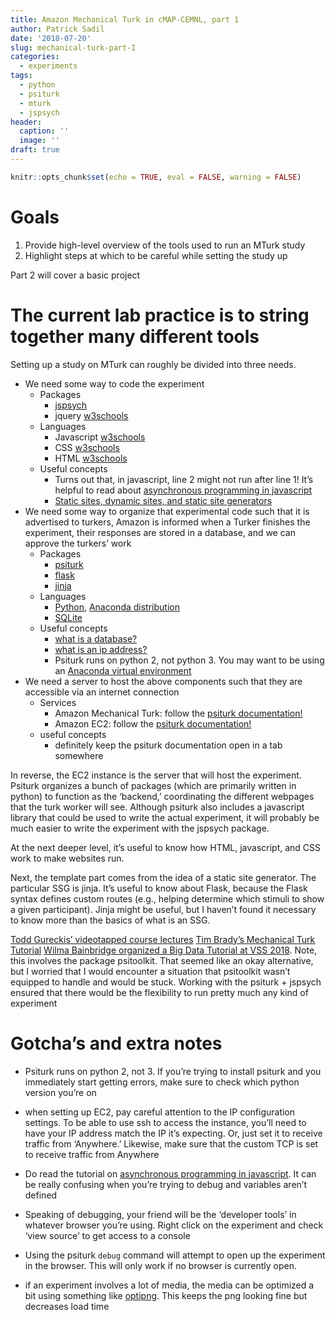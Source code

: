 ```yaml
---
title: Amazon Mechanical Turk in cMAP-CEMNL, part 1
author: Patrick Sadil
date: '2018-07-20'
slug: mechanical-turk-part-I
categories:
  - experiments
tags:
  - python
  - psiturk
  - mturk
  - jspsych
header:
  caption: ''
  image: ''
draft: true
---
```


```r
knitr::opts_chunk$set(echo = TRUE, eval = FALSE, warning = FALSE)
```

# Goals

1. Provide high-level overview of the tools used to run an MTurk study
2. Highlight steps at which to be careful while setting the study up

Part 2 will cover a basic project

# The current lab practice is to string together many different tools


Setting up a study on MTurk can roughly be divided into three needs. 


* We need some way to code the experiment 
  + Packages
    - [jspsych](https://www.jspsych.org)
    - jquery [w3schools](https://www.w3schools.com/jquery/default.asp)
  + Languages
    - Javascript [w3schools](https://www.w3schools.com/js/default.asp)
    - CSS [w3schools](https://www.w3schools.com/css/default.asp)
    - HTML [w3schools](https://www.w3schools.com/html/default.asp)
  + Useful concepts
    - Turns out that, in javascript, line 2 might not run after line 1! It's helpful to read about [asynchronous programming in javascript](https://javascript.info/callbacks)
    - [Static sites, dynamic sites, and static site generators](https://about.gitlab.com/2016/06/03/ssg-overview-gitlab-pages-part-1-dynamic-x-static/)
    
* We need some way to organize that experimental code such that it is advertised to turkers, Amazon is informed when a Turker finishes the experiment, their responses are stored in a database, and we can approve the turkers' work 
  + Packages
    - [psiturk](https://psiturk.readthedocs.io/en/latest/)
    - [flask](https://flask.pocoo.org/docs/1.0/#)
    - [jinja](https://www.palletsprojects.com/p/jinja/)
  + Languages
    - [Python](https://python.swaroopch.com/), [Anaconda distribution](https://www.anaconda.com/download/)
    - [SQLite](https://cran.r-project.org/web/packages/dbplyr/vignettes/dbplyr.html)
  + Useful concepts
    - [what is a database?](https://taylorwhitten.github.io/blog/RSQLite1)
    - [what is an ip address?](https://www.howtogeek.com/66214/how-to-forward-ports-on-your-router/)
    - Psiturk runs on python 2, not python 3. You may want to be using an [Anaconda virtual environment](conda.io/docs/user-guide/tasks/manage-environments.html)

* We need a server to host the above components such that they are accessible via an internet connection 
  + Services
    - Amazon Mechanical Turk: follow the [psiturk documentation!](https://psiturk.readthedocs.io/en/latest/amt_setup.html#)
    - Amazon EC2: follow the [psiturk documentation!](https://psiturk.readthedocs.io/en/latest/amazon_ec2.html)
  + useful concepts
    - definitely keep the psiturk documentation open in a tab somewhere

In reverse, the EC2 instance is the server that will host the experiment. Psiturk organizes a bunch of packages (which are primarily written in python) to function as the 'backend,' coordinating the different webpages that the turk worker will see. Although psiturk also includes a javascript library that could be used to write the actual experiment, it will probably be much easier to write the experiment with the jspsych package.

At the next deeper level, it's useful to know how HTML, javascript, and CSS work to make websites run.

Next, the template part comes from the idea of a static site generator. The particular SSG is jinja. It's useful to know about Flask, because the Flask syntax defines custom routes (e.g., helping determine which stimuli to show a given participant). Jinja might be useful, but I haven't found it necessary to know more than the basics of what is an SSG.

[Todd Gureckis' videotapped course lectures](https://psiturk.org/docs/)
[Tim Brady's Mechanical Turk Tutorial](https://bradylab.ucsd.edu/ttt/index.html)
[Wilma Bainbridge organized a Big Data Tutorial at VSS 2018](https://wilmabainbridge.com/bigdataclass.html). Note, this involves the package psitoolkit. That seemed like an okay alternative, but I worried that I would encounter a situation that psitoolkit wasn't equipped to handle and would be stuck. Working with the psiturk + jspsych ensured that there would be the flexibility to run pretty much any kind of experiment

# Gotcha's and extra notes

* Psiturk runs on python 2, not 3. If you're trying to install psiturk and you immediately start getting errors, make sure to check which python version you're on

* when setting up EC2, pay careful attention to the IP configuration settings. To be able to use ssh to access the instance, you'll need to have your IP address match the IP it's expecting. Or, just set it to receive traffic from 'Anywhere.' Likewise, make sure that the custom TCP is set to receive traffic from Anywhere

* Do read the tutorial on [asynchronous programming in javascript](https://javascript.info/callbacks). It can be really confusing when you're trying to debug and variables aren't defined

* Speaking of debugging, your friend will be the 'developer tools' in whatever browser you're using. Right click on the experiment and check 'view source' to get access to a console

* Using the psiturk `debug` command will attempt to open up the experiment in the browser. This will only work if no browser is currently open.

* if an experiment involves a lot of media, the media can be optimized a bit using something like [optipng](http://optipng.sourceforge.net/). This keeps the png looking fine but decreases load time

